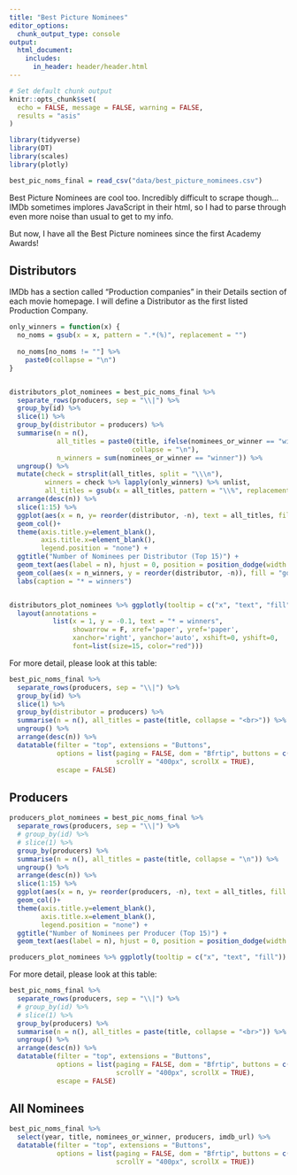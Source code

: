 ```yaml
---
title: "Best Picture Nominees"
editor_options: 
  chunk_output_type: console
output:
  html_document:
    includes:
      in_header: header/header.html
---
```


```r
# Set default chunk output
knitr::opts_chunk$set(
  echo = FALSE, message = FALSE, warning = FALSE,
  results = "asis"
)
```

```r
library(tidyverse)
library(DT)
library(scales)
library(plotly)
```



```r
best_pic_noms_final = read_csv("data/best_picture_nominees.csv")

```

Best Picture Nominees are cool too. Incredibly difficult to scrape though... IMDb sometimes implores JavaScript in their html, so I had to parse through even more noise than usual to get to my info. 

But now, I have all the Best Picture nominees since the first Academy Awards!


## Distributors

IMDb has a section called "Production companies" in their Details section of each movie homepage. I will define a Distributor as the first listed Production Company.

```r

only_winners = function(x) {
  no_noms = gsub(x = x, pattern = ".*(%)", replacement = "") 
  
  no_noms[no_noms != ""] %>%
    paste0(collapse = "\n")
}


distributors_plot_nominees = best_pic_noms_final %>%
  separate_rows(producers, sep = "\\|") %>%
  group_by(id) %>% 
  slice(1) %>% 
  group_by(distributor = producers) %>% 
  summarise(n = n(),
            all_titles = paste0(title, ifelse(nominees_or_winner == "winner", " *", "%"),
                               collapse = "\n"),
            n_winners = sum(nominees_or_winner == "winner")) %>% 
  ungroup() %>%
  mutate(check = strsplit(all_titles, split = "\\\n"),
         winners = check %>% lapply(only_winners) %>% unlist,
         all_titles = gsub(x = all_titles, pattern = "\\%", replacement = "")) %>% 
  arrange(desc(n)) %>%
  slice(1:15) %>% 
  ggplot(aes(x = n, y= reorder(distributor, -n), text = all_titles, fill = distributor)) +
  geom_col()+
  theme(axis.title.y=element_blank(),
        axis.title.x=element_blank(),
        legend.position = "none") +
  ggtitle("Number of Nominees per Distributor (Top 15)") +
  geom_text(aes(label = n), hjust = 0, position = position_dodge(width = 1)) +
  geom_col(aes(x = n_winners, y = reorder(distributor, -n)), fill = "gold") +
  labs(caption = "* = winners")


distributors_plot_nominees %>% ggplotly(tooltip = c("x", "text", "fill")) %>% 
  layout(annotations = 
           list(x = 1, y = -0.1, text = "* = winners", 
                showarrow = F, xref='paper', yref='paper', 
                xanchor='right', yanchor='auto', xshift=0, yshift=0,
                font=list(size=15, color="red")))

```

For more detail, please look at this table:

```r
best_pic_noms_final %>%
  separate_rows(producers, sep = "\\|") %>%
  group_by(id) %>% 
  slice(1) %>% 
  group_by(distributor = producers) %>% 
  summarise(n = n(), all_titles = paste(title, collapse = "<br>")) %>%
  ungroup() %>% 
  arrange(desc(n)) %>% 
  datatable(filter = "top", extensions = "Buttons",
            options = list(paging = FALSE, dom = "Bfrtip", buttons = c("copy", "csv", "excel"),
                           scrollY = "400px", scrollX = TRUE),
            escape = FALSE)
```

## Producers

```r
producers_plot_nominees = best_pic_noms_final %>%
  separate_rows(producers, sep = "\\|") %>%
  # group_by(id) %>% 
  # slice(1) %>% 
  group_by(producers) %>% 
  summarise(n = n(), all_titles = paste(title, collapse = "\n")) %>% 
  ungroup() %>% 
  arrange(desc(n)) %>%
  slice(1:15) %>% 
  ggplot(aes(x = n, y= reorder(producers, -n), text = all_titles, fill = producers)) +
  geom_col()+
  theme(axis.title.y=element_blank(),
        axis.title.x=element_blank(),
        legend.position = "none") +
  ggtitle("Number of Nominees per Producer (Top 15)") +
  geom_text(aes(label = n), hjust = 0, position = position_dodge(width = 1))

producers_plot_nominees %>% ggplotly(tooltip = c("x", "text", "fill"))

```

For more detail, please look at this table:

```r
best_pic_noms_final %>%
  separate_rows(producers, sep = "\\|") %>%
  # group_by(id) %>% 
  # slice(1) %>% 
  group_by(producers) %>% 
  summarise(n = n(), all_titles = paste(title, collapse = "<br>")) %>%
  ungroup() %>% 
  arrange(desc(n)) %>% 
  datatable(filter = "top", extensions = "Buttons",
            options = list(paging = FALSE, dom = "Bfrtip", buttons = c("copy", "csv", "excel"),
                           scrollY = "400px", scrollX = TRUE),
            escape = FALSE)
```



## All Nominees

```r
best_pic_noms_final %>%
  select(year, title, nominees_or_winner, producers, imdb_url) %>% 
  datatable(filter = "top", extensions = "Buttons",
            options = list(paging = FALSE, dom = "Bfrtip", buttons = c("copy", "csv", "excel"),
                           scrollY = "400px", scrollX = TRUE))


```


